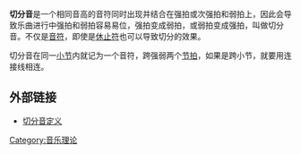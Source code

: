{{Expand|time=2013-01-07}}
'''切分音'''是一个相同音高的音符同时出现并结合在强拍或次强拍和弱拍上，因此会导致乐曲进行中强拍和弱拍容易易位，强拍变成弱拍，或弱拍变成强拍，叫做切分音。不仅是[[音符|音符]]，即使是[[休止符|休止符]]也可以导致切分的效果。

切分音在同一[[小节|小节]]内就记为一个音符，跨强弱两个[[节拍|节拍]]，如果是跨小节，就要用连接线相连。<!--参见下图，上面加箭头的音符都是切分音哦：-->

== 外部链接 ==

*[http://www.ccnt.com/music/huod/yykt/ketang.htm?file=30 切分音定义] {{Wayback|url=http://www.ccnt.com/music/huod/yykt/ketang.htm?file=30 |date=20060524224525 }}

[[Category:音乐理论|Category:音乐理论]]